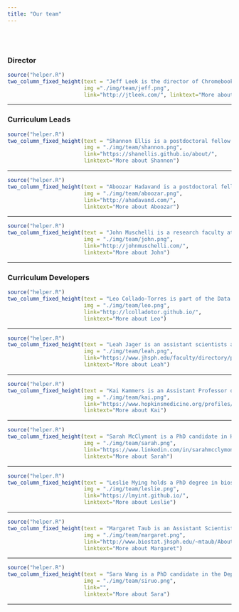 ```yaml
---
title: "Our team"
---
```



</br></br>

### __Director__

```r
source("helper.R")
two_column_fixed_height(text = "Jeff Leek is the director of Chromebook Data Science. He has taught millions of people data science online through massive online open courses. He is also an associate professor at Johns Hopkins Bloomberg School of Public Health and co-director of the Johns Hopkins Data Science Lab. ",
                        img ="./img/team/jeff.png",
                        link="http://jtleek.com/", linktext="More about Jeff")
```

-----


### __Curriculum Leads__

```r
source("helper.R")
two_column_fixed_height(text = "Shannon Ellis is a postdoctoral fellow in the biostatistics department at the Johns Hopkins Bloomberg School of Public Health who is working on machine learning for predicting phenotypes like tissue, sex, and age from gene expression data. ",
                        img = "./img/team/shannon.png",
                        link="https://shanellis.github.io/about/",
                        linktext="More about Shannon")
```

-------

```r
source("helper.R")
two_column_fixed_height(text = "Aboozar Hadavand is a postdoctoral fellow at Johns Hopkins Bloomberg School of Public Health. His current research involves analyzing MOOC data. He has previously taught at Barnard College (Columbia University), Brooklyn College, and Yeshiva University. ",
                        img = "./img/team/aboozar.png",
                        link="http://ahadavand.com/",
                        linktext="More about Aboozar")
```

-----

```r
source("helper.R")
two_column_fixed_height(text = "John Muschelli is a research faculty at Johns Hopkins Bloomberg School of Public Health. He has created over 30 packages for data analysis and works in statistical data analysis of neuroimaging data. ",
                        img = "./img/team/john.png",
                        link="http://johnmuschelli.com/",
                        linktext="More about John")
```

-----


### __Curriculum Developers__

```r
source("helper.R")
two_column_fixed_height(text = "Leo Collado-Torres is part of the Data Science team at the Lieber Institute for Brain Development whose goals include better understanding and characterizing genomics signatures in the human brain. ",
                        img = "./img/team/leo.png",
                        link="http://lcolladotor.github.io/",
                        linktext="More about Leo")
```

------

```r
source("helper.R")
two_column_fixed_height(text = "Leah Jager is an assistant scientists and lecturers at the Department of Biostatistics at Johns Hopkins Bloomberg School of Public Health. She teaches biostatistics, data analysis, and statistical methods in public health ",
                        img = "./img/team/leah.png",
                        link="https://www.jhsph.edu/faculty/directory/profile/2909/leah-r-jager",
                        linktext="More about Leah")
```

-----

```r
source("helper.R")
two_column_fixed_height(text = "Kai Kammers is an Assistant Professor of Oncology at Johns Hopkins University School of Medicine. His current research focuses on developing new statistical methods and software tools for the integrative analysis of high-throughput genomic data, including sequencing and proteomic data. ",
                        img = "./img/team/kai.png",
                        link="https://www.hopkinsmedicine.org/profiles/results/directory/profile/10003673/kai-kammers",
                        linktext="More about Kai")
```

-----

```r
source("helper.R")
two_column_fixed_height(text = "Sarah McClymont is a PhD candidate in Human Genetics at Johns Hopkins University School of Medicine. Her research involves identifying and characterizing regulatory regions of DNA in dopaminergic neurons to elucidate the role of regulatory variation in neurodegenerative and neuropsychiatric diseases, like Parkinson Disease and schizophrenia. ",
                        img = "./img/team/sarah.png",
                        link="https://www.linkedin.com/in/sarahmcclymont/",
                        linktext="More about Sarah")
```

------

```r
source("helper.R")
two_column_fixed_height(text = "Leslie Mying holds a PhD degree in biostatistics at the Johns Hopkins Bloomberg School of Public Health. Her research is on statistical methodology for high-throughput biology and evidence-based data analysis. ",
                        img = "./img/team/leslie.png",
                        link="https://lmyint.github.io/",
                        linktext="More about Leslie")
```

-------

```r
source("helper.R")
two_column_fixed_height(text = "Margaret Taub is an Assistant Scientist in the Department of Biostatistics at Johns Hopkins University. She works on methods development in statistical genetics and on analysis problems for high-throughput genomics data, including methylation array data and re-sequencing data. ",
                        img = "./img/team/margaret.png",
                        link="http://www.biostat.jhsph.edu/~mtaub/About.html",
                        linktext="More about Margaret")
```

------

```r
source("helper.R")
two_column_fixed_height(text = "Sara Wang is a PhD candidate in the Department of Biostatistics at Johns Hopkins University. ",
                        img = "./img/team/siruo.png",
                        link="",
                        linktext="More about Sara")
```

-------



